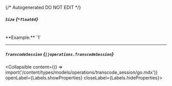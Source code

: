 {/* Autogenerated DO NOT EDIT  */}

##### `Size` *{`*float64`}*
<br/>
**Example:** `1`

---
##### `TranscodeSession` *{`[]operations.TranscodeSession`}*
<Collapsible content={() => import('/content/types/models/operations/transcode_session/go.mdx')} openLabel={Labels.showProperties} closeLabel={Labels.hideProperties}>
</Collapsible>


